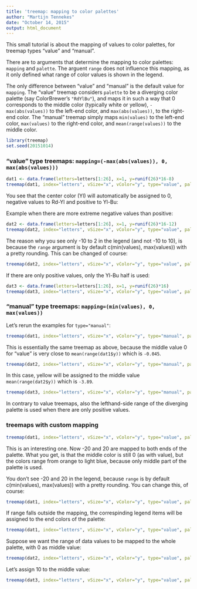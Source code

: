```yaml
---
title: 'treemap: mapping to color palettes'
author: "Martijn Tennekes"
date: "October 14, 2015"
output: html_document
---
```


This small tutorial is about the mapping of values to color palettes, for treemap types "value" and "manual".

There are to arguments that determine the mapping to color palettes: `mapping` and `palette`. The arguent `range` does not influence this mapping, as it only defined what range of color values is shown in the legend.


The only difference between "value" and "manual" is the default value for `mapping`. The "value" treemap considers `palette` to be a diverging color palette (say ColorBrewer's `"RdYlBu"`), and maps it in such a way that 0 corresponds to the middle color (typically white or yellow), `-max(abs(values))` to the left-end color, and `max(abs(values))`, to the right-end color. The "manual" treemap simply maps `min(values)` to the left-end color, `max(values)` to the right-end color, and `mean(range(values))` to the middle color.



```r
library(treemap)
set.seed(20151014)
```

### "value" type treemaps: `mapping=(-max(abs(values)), 0, max(abs(values)))`

```r
dat1 <- data.frame(letters=letters[1:26], x=1, y=runif(26)*16-8)
treemap(dat1, index="letters", vSize="x", vColor="y", type="value", palette="RdYlBu")
```

You see that the center color (Yl) will automatically be assigned to 0, negative values to Rd-Yl and positive to Yl-Bu:


Example when there are more extreme negative values than positive:

```r
dat2 <- data.frame(letters=letters[1:26], x=1, y=runif(26)*16-12)
treemap(dat2, index="letters", vSize="x", vColor="y", type="value", palette="RdYlBu")
```

The reason why you see only -10 to 2 in the legend (and not -10 to 10), is because the `range` argument is by default c(min(values), max(values)) with a pretty rounding. This can be changed of course:

```r
treemap(dat2, index="letters", vSize="x", vColor="y", type="value", palette="RdYlBu", range=c(-10,10))
```

If there are only positive values, only the Yl-Bu half is used:

```r
dat3 <- data.frame(letters=letters[1:26], x=1, y=runif(26)*16)
treemap(dat3, index="letters", vSize="x", vColor="y", type="value", palette="RdYlBu")
```


### "manual" type treemaps: `mapping=(min(values), 0, max(values))`

Let's rerun the examples for `type="manual"`:

```r
treemap(dat1, index="letters", vSize="x", vColor="y", type="manual", palette="RdYlBu")
```

This is essentially the same treemap as above, because the middle value 0 for "value" is very close to `mean(range(dat1$y))` which is `-0.045`.


```r
treemap(dat2, index="letters", vSize="x", vColor="y", type="manual", palette="RdYlBu")
```

In this case, yellow will be assigned to the middle value `mean(range(dat2$y))` which is `-3.89`.


```r
treemap(dat3, index="letters", vSize="x", vColor="y", type="manual", palette="RdYlBu")
```

In contrary to value treemaps, also the lefthand-side range of the diverging palette is used when there are only positive values.


### treemaps with custom mapping

```r
treemap(dat1, index="letters", vSize="x", vColor="y", type="value", palette="RdYlBu", mapping=c(-20, 0, 20))
```

This is an interesting one. Now -20 and 20 are mapped to both ends of the palette. What you get, is that the middle color is still 0 (as with value), but the colors range from orange to light blue, because only middle part of the palette is used.

You don't see -20 and 20 in the legend, because `range` is by default c(min(values), max(values)) with a pretty rounding. You can change this, of course:

```r
treemap(dat1, index="letters", vSize="x", vColor="y", type="value", palette="RdYlBu", mapping=c(-20, 0, 20), range=c(-20,20))
```

If range falls outside the mapping, the correspinding legend items will be assigned to the end colors of the palette:

```r
treemap(dat1, index="letters", vSize="x", vColor="y", type="value", palette="RdYlBu", mapping=c(-20, 0, 20), range=c(-40,40))
```

Suppose we want the range of data values to be mapped to the whole palette, with 0 as middle value:

```r
treemap(dat2, index="letters", vSize="x", vColor="y", type="value", palette="RdYlBu", mapping=c(min(dat2$y), 0, max(dat2$y)))
```

Let's assign 10 to the middle value:

```r
treemap(dat3, index="letters", vSize="x", vColor="y", type="value", palette="RdYlBu", mapping=c(0, 10, 20))
```


